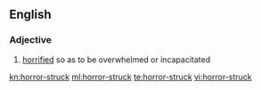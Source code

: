 ==English==

===Adjective===
{{en-adj}}
# [[horrified]] so as to be overwhelmed or incapacitated

[[kn:horror-struck]]
[[ml:horror-struck]]
[[te:horror-struck]]
[[vi:horror-struck]]
